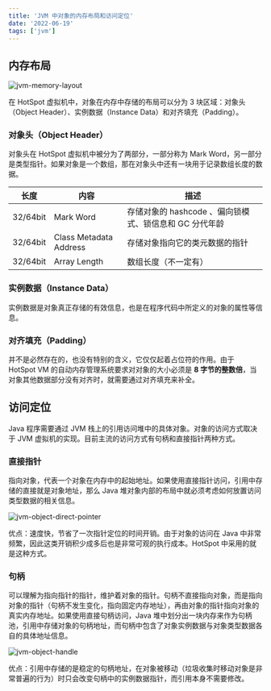 ```yaml
---
title: 'JVM 中对象的内存布局和访问定位'
date: '2022-06-19'
tags: ['jvm']
---
```


## 内存布局

![jvm-memory-layout](/static/images/blog/jvm/jvm-memory-layout.png)

在 HotSpot 虚拟机中，对象在内存中存储的布局可以分为 3 块区域：对象头（Object Header）、实例数据（Instance Data）和对齐填充（Padding）。

### 对象头（Object Header）

对象头在 HotSpot 虚拟机中被分为了两部分，一部分称为 Mark Word，另一部分是类型指针。如果对象是一个数组，那在对象头中还有一块用于记录数组长度的数据。

| 长度 | 内容 | 描述 |
| --- | --- | --- |
| 32/64bit | Mark Word | 存储对象的 hashcode 、偏向锁模式、锁信息和 GC 分代年龄 |
| 32/64bit | Class Metadata Address | 存储对象指向它的类元数据的指针 |
| 32/64bit | Array Length | 数组长度（不一定有） |

### 实例数据（Instance Data）

实例数据是对象真正存储的有效信息，也是在程序代码中所定义的对象的属性等信息。

### 对齐填充（Padding）

并不是必然存在的，也没有特别的含义，它仅仅起着占位符的作用。由于 HotSpot VM 的自动内存管理系统要求对对象的大小必须是 **8 字节的整数倍**，当对象其他数据部分没有对齐时，就需要通过对齐填充来补全。

## 访问定位

Java 程序需要通过 JVM 栈上的引用访问堆中的具体对象。对象的访问方式取决于 JVM 虚拟机的实现。目前主流的访问方式有句柄和直接指针两种方式。

### 直接指针

指向对象，代表一个对象在内存中的起始地址。如果使用直接指针访问，引用中存储的直接就是对象地址，那么 Java 堆对象内部的布局中就必须考虑如何放置访问类型数据的相关信息。

![jvm-object-direct-pointer](/static/images/blog/jvm/jvm-object-direct-pointer.png)

优点：速度快，节省了一次指针定位的时间开销。由于对象的访问在 Java 中非常频繁，因此这类开销积少成多后也是非常可观的执行成本。HotSpot 中采用的就是这种方式。

### 句柄

可以理解为指向指针的指针，维护着对象的指针。句柄不直接指向对象，而是指向对象的指针（句柄不发生变化，指向固定内存地址），再由对象的指针指向对象的真实内存地址。如果使用直接句柄访问，Java 堆中划分出一块内存来作为句柄池，引用中存储对象的句柄地址，而句柄中包含了对象实例数据与对象类型数据各自的具体地址信息。

![jvm-object-handle](/static/images/blog/jvm/jvm-object-handle.png)

优点：引用中存储的是稳定的句柄地址，在对象被移动（垃圾收集时移动对象是非常普遍的行为）时只会改变句柄中的实例数据指针，而引用本身不需要修改。